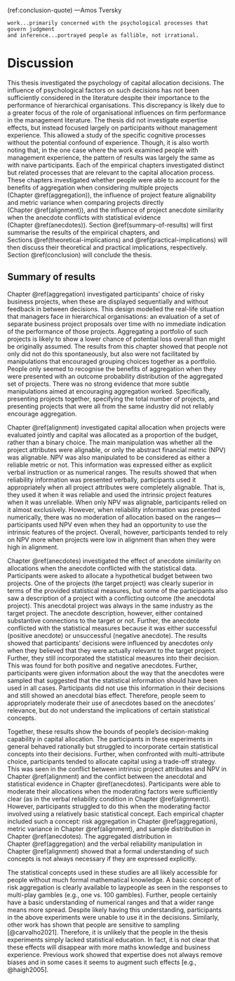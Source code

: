 (ref:conclusion-quote) ---Amos Tversky

```block
work...primarily concerned with the psychological processes that govern judgment
and inference...portrayed people as fallible, not irrational.
```

# Discussion {#discussion}

\minitoc

This thesis investigated the psychology of capital allocation decisions. The
influence of psychological factors on such decisions has not been sufficiently
considered in the literature despite their importance to the performance of
hierarchical organisations. This discrepancy is likely due to a greater focus of
the role of organisational influences on firm performance in the management
literature. The thesis did not investigate expertise effects, but instead
focused largely on participants without management experience. This allowed a
study of the specific cognitive processes without the potential confound of
experience. Though, it is also worth noting that, in the one case where the work
examined people with management experience, the pattern of results was largely
the same as with naive participants. Each of the empirical chapters investigated
distinct but related processes that are relevant to the capital allocation
process. These chapters investigated whether people were able to account for the
benefits of aggregation when considering multiple projects
(Chapter \@ref(aggregation)), the influence of project feature alignability and
metric variance when comparing projects directly (Chapter \@ref(alignment)), and
the influence of project anecdote similarity when the anecdote conflicts with
statistical evidence (Chapter \@ref(anecdotes)).
Section \@ref(summary-of-results) will first summarise the results of the
empirical chapters, and Sections \@ref(theoretical-implications)
and \@ref(practical-implications) will then discuss their theoretical and
practical implications, respectively. Section \@ref(conclusion) will conclude
the thesis.

## Summary of results {#summary-of-results}

Chapter \@ref(aggregation) investigated participants' choice of risky business
projects, when these are displayed sequentially and without feedback in between
decisions. This design modelled the real-life situation that managers face in
hierarchical organisations: an evaluation of a set of separate business project
proposals over time with no immediate indication of the performance of those
projects. Aggregating a portfolio of such projects is likely to show a lower
chance of potential loss overall than might be originally assumed. The results
from this chapter showed that people not only did not do this spontaneously, but
also were not facilitated by manipulations that encouraged grouping choices
together as a portfolio. People only seemed to recognise the benefits of
aggregation when they were presented with an outcome probability distribution of
the aggregated set of projects. There was no strong evidence that more subtle
manipulations aimed at encouraging aggregation worked. Specifically, presenting
projects together, specifying the total number of projects, and presenting
projects that were all from the same industry did not reliably encourage
aggregation.

Chapter \@ref(alignment) investigated capital allocation when projects were
evaluated jointly and capital was allocated as a proportion of the budget,
rather than a binary choice. The main manipulation was whether all the project
attributes were alignable, or only the abstract financial metric (NPV) was
alignable. NPV was also manipulated to be considered as either a reliable metric
or not. This information was expressed either as explicit verbal instruction or
as numerical ranges. The results showed that when reliability information was
presented verbally, participants used it appropriately when all project
attributes were completely alignable. That is, they used it when it was reliable
and used the intrinsic project features when it was unreliable. When only NPV
was alignable, participants relied on it almost exclusively. However, when
reliability information was presented numerically, there was no moderation of
allocation based on the ranges---participants used NPV even when they had an
opportunity to use the intrinsic features of the project. Overall, however,
participants tended to rely on NPV more when projects were low in alignment than
when they were high in alignment.

Chapter \@ref(anecdotes) investigated the effect of anecdote similarity on
allocations when the anecdote conflicted with the statistical data. Participants
were asked to allocate a hypothetical budget between two projects. One of the
projects (the target project) was clearly superior in terms of the provided
statistical measures, but some of the participants also saw a description of a
project with a conflicting outcome (the anecdotal project). This anecdotal
project was always in the same industry as the target project. The anecdote
description, however, either contained substantive connections to the target or
not. Further, the anecdote conflicted with the statistical measures because it
was either successful (positive anecdote) or unsuccessful (negative anecdote).
The results showed that participants' decisions were influenced by anecdotes
only when they believed that they were actually relevant to the target project.
Further, they still incorporated the statistical measures into their decision.
This was found for both positive and negative anecdotes. Further, participants
were given information about the way that the anecdotes were sampled that
suggested that the statistical information should have been used in all cases.
Participants did not use this information in their decisions and still showed an
anecdotal bias effect. Therefore, people seem to appropriately moderate their
use of anecdotes based on the anecdotes' relevance, but do not understand the
implications of certain statistical concepts.

Together, these results show the bounds of people's decision-making capability
in capital allocation. The participants in these experiments in general behaved
rationally but struggled to incorporate certain statistical concepts into their
decisions. Further, when confronted with multi-attribute choice, participants
tended to allocate capital using a trade-off strategy. This was seen in the
conflict between intrinsic project attributes and NPV in
Chapter \@ref(alignment) and the conflict between the anecdotal and statistical
evidence in Chapter \@ref(anecdotes). Participants were able to moderate their
allocations when the moderating factors were sufficiently clear (as in the
verbal reliability condition in Chapter \@ref(alignment)). However, participants
struggled to do this when the moderating factor involved using a relatively
basic statistical concept. Each empirical chapter included such a concept: risk
aggregation in Chapter \@ref(aggregation), metric variance in
Chapter \@ref(alignment), and sample distribution in Chapter \@ref(anecdotes).
The aggregated distribution in Chapter \@ref(aggregation) and the verbal
reliability manipulation in Chapter \@ref(alignment) showed that a formal
understanding of such concepts is not always necessary if they are expressed
explicitly.

The statistical concepts used in these studies are all likely accessible for
people without much formal mathematical knowledge. A basic concept of risk
aggregation is clearly available to laypeople as seen in the responses to
multi-play gambles (e.g., one vs. 100 gambles). Further, people certainly have a
basic understanding of numerical ranges and that a wider range means more
spread. Despite likely having this understanding, participants in the above
experiments were unable to use it in the decisions. Similarly, other work has
shown that people are sensitive to sampling [@carvalho2021]. Therefore, it is
unlikely that the people in the thesis experiments simply lacked statistical
education. In fact, it is not clear that these effects will disappear with more
maths knowledge and business experience. Previous work showed that expertise
does not always remove biases and in some cases it seems to augment such effects
[e.g., @haigh2005].
